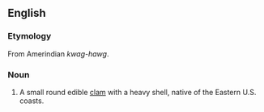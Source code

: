 ==English==

===Etymology===
From Amerindian ''kwag-hawg''.

===Noun===
{{en-noun|-}}

# A small round edible [[clam]] with a heavy shell, native of the Eastern U.S. coasts.